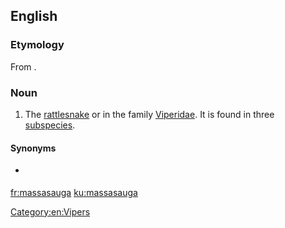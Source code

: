 ==English==
{{wikipedia}}

===Etymology===
From {{etyl|oj|en}} {{m|oj|massasauga||great river mouth|sc=Latn}}.

===Noun===
{{en-noun}}

# The [[rattlesnake]] {{taxlink|Crotalus catenatus|species|noshow=1}} or {{taxlink|Sistrurus catenatus|species|noshow=1}} in the family [[Viperidae]]. It is found in three [[subspecies]].

====Synonyms====
* {{sense|rattlesnake}} {{taxlink|Caudisona|genus|noshow=1}} {{vern|black rattlesnake}} {{qualifier|dated}}

[[Category:en:Vipers]]

[[fr:massasauga]]
[[ku:massasauga]]